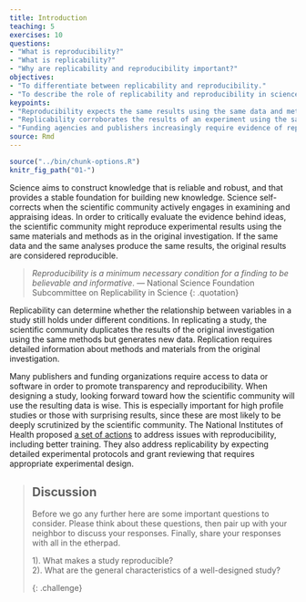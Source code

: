 ```yaml
---
title: Introduction
teaching: 5
exercises: 10
questions:
- "What is reproducibility?"
- "What is replicability?"
- "Why are replicability and reproducibility important?"
objectives:
- "To differentiate between replicability and reproducibility."
- "To describe the role of replicability and reproducibility in science."
keypoints:
- "Reproducibility expects the same results using the same data and methods from an original study."
- "Replicability corroborates the results of an experiment using the same methods as the original."
- "Funding agencies and publishers increasingly require evidence of reproducibility in grant applications and manuscript submissions."
source: Rmd
---
```


```r
source("../bin/chunk-options.R")
knitr_fig_path("01-")
```

Science aims to construct knowledge that is reliable and robust, and that provides a stable foundation for building new knowledge. Science self-corrects when the scientific community actively engages in examining and appraising ideas. In order to critically evaluate the evidence behind ideas, the scientific community might reproduce experimental results using the same materials and methods as in the original investigation. If the same data and the same analyses produce the same results, the original results are considered reproducible. 

> *Reproducibility is a minimum necessary condition for a finding to be believable and informative*.
> — National Science Foundation Subcommittee on Replicability in Science
{: .quotation}

Replicability can determine whether the relationship between variables in a study still holds under different conditions. In replicating a study, the scientific community duplicates the results of the original investigation using the same methods but generates new data. Replication requires detailed information about methods and materials from the original investigation.

Many publishers and funding organizations require access to data or software in order to promote transparency and reproducibility. When designing a study, looking forward toward how the scientific community will use the resulting data is wise. This is especially important for high profile studies or those with surprising results, since these are most likely to be deeply scrutinized by the scientific community. The National Institutes of Health proposed [a set of actions](https://www.nature.com/news/policy-nih-plans-to-enhance-reproducibility-1.14586) to address issues with reproducibility, including better training. They also address replicability by expecting detailed experimental protocols and grant reviewing that requires appropriate experimental design. 

> ## Discussion
> Before we go any further here are some important questions to consider. Please think about these questions, then pair up with your neighbor to discuss your responses. Finally, share your responses with all in the etherpad.
>
> 1). What makes a study reproducible?  
> 2). What are the general characteristics of a well-designed study?  
>
{: .challenge}



